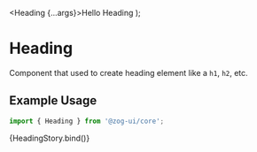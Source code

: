 
<Meta
  title="Components/Typography/Heading"
  component={[Heading]}
  argTypes={{}}
/>

  <Heading {...args}>Hello Heading</Heading>
);

# Heading

Component that used to create heading element like a `h1`, `h2`, etc.

## Example Usage

```jsx
import { Heading } from '@zog-ui/core';
```

<Canvas columns={2} withSource="close">
  <Story
    name="Heading"
    args={{
      as: 'h2',
    }}
  >
    {HeadingStory.bind()}
  </Story>
</Canvas>

<ArgsTable of={Heading} />
